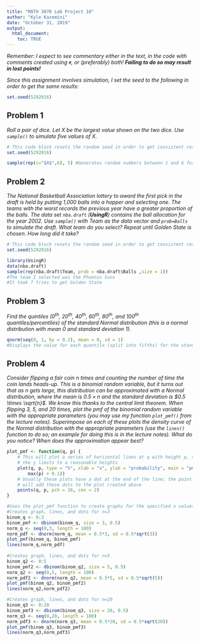 ---
title: "MATH 3070 Lab Project 10"
author: "Kyle Kazemini"
date: "October 31, 2019"
output:
  html_document:
    toc: TRUE
---

*Remember: I expect to see commentary either in the text, in the code with comments created using `#`, or (preferably) both! **Failing to do so may result in lost points!***

*Since this assignment involves simulation, I set the seed to the following in order to get the same results:*

```{r}
set.seed(5292016)
```

## Problem 1
*Roll a pair of dice. Let $X$ be the largest value shown on the two dice. Use `sample()` to simulate five values of $X$.*

```{r, echo=FALSE}
# This code block resets the random seed in order to get consistent results. This will be hidden in the final document, but YOU MUST NOT CHANGE THIS!
set.seed(5292016)
```

```{r, error=TRUE, tidy=TRUE}
sample(rep(c="$X$",6), 5) #Generates random numbers between 1 and 6 for $X$
```

## Problem 2
*The National Basketball Association lottery to award the first pick in the draft is held by putting 1,000 balls into a hopper and selecting one. The teams with the worst records the previous year have a greater proportion of the balls. The data set `nba.draft` (**UsingR**) contains the ball allocation for the year 2002. Use `sample()` with Team as the data vector and `prob=Balls` to simulate the draft. What team do you select? Repeat until Golden State is chosen. How long did it take?*

```{r, echo=FALSE}
# This code block resets the random seed in order to get consistent results. This will be hidden in the final document, but YOU MUST NOT CHANGE THIS!
set.seed(5292016)
```

```{r, error=TRUE, tidy=TRUE}
library(UsingR)
data(nba.draft)
sample(rep(nba.draft$Team, prob = nba.draft$Balls ,size = 1))
#The team I selected was the Phoenix Suns
#It took 7 tries to get Golden State
```

## Problem 3
*Find the quintiles ($0^{\text{th}}$, $20^{\text{th}}$, $40^{\text{th}}$, $60^{\text{th}}$, $80^{\text{th}}$, and $100^{\text{th}}$ quantiles/percentiles) of the standard Normal distribution (this is a normal distribution with mean 0 and standard deviation 1).*

```{r, error=TRUE, tidy=TRUE}
qnorm(seq(0, 1, by = 0.2), mean = 0, sd = 1)
#Displays the value for each quantile (split into fifths) for the standard normal distribution
```

## Problem 4
*Consider flipping a fair coin $n$ times and counting the number of time the coin lands heads-up. This is a binomial random variable, but it turns out that as $n$ gets large, this distribution can be approximated with a Normal distribution, where the mean is $0.5 \times n$ and the standard deviation is $0.5 \times \sqrt{n}$. We know this thanks to the central limit theorem. When flipping 3, 5, and 20 times, plot the pmf of the binomial random variable with the appropriate parameters (you may use my function `plot_pmf()` from the lecture notes). Superimpose on each of these plots the density curve of the Normal distribution with the appropriate parameters (use the `lines()` function to do so; an example for doing this is in the lecture notes). What do you notice? When does the approximation appear best?*

```{r, error=TRUE, tidy=TRUE}
plot_pmf <- function(q, p) {
    # This will plot a series of horizontal lines at q with height p, setting
    # the y limits to a reasonable heights
    plot(q, p, type = "h", xlab = "x", ylab = "probability", main = "pmf", ylim = c(0, 
        max(p) + 0.1))
    # Usually these plots have a dot at the end of the line; the point function
    # will add these dots to the plot created above
    points(q, p, pch = 16, cex = 2)
}

```



```{r, error=TRUE, tidy=TRUE}
#Uses the plot_pmf function to create graphs for the specified n values
#Creates graph, lines, and dots for n=3
binom_q <- 0:3
binom_pmf <- dbinom(binom_q, size = 3, 0.5)
norm_q <- seq(0,3, length = 100)
norm_pdf <- dnorm(norm_q, mean = 0.5*3, sd = 0.5*sqrt(3))
plot_pmf(binom_q, binom_pmf)
lines(norm_q,norm_pdf)
      
#Creates graph, lines, and dots for n=5
binom_q2 <- 0:5
binom_pmf2 <- dbinom(binom_q2, size = 5, 0.5)
norm_q2 <- seq(0,5, length = 100)
norm_pdf2 <- dnorm(norm_q2, mean = 0.5*5, sd = 0.5*sqrt(5))
plot_pmf(binom_q2, binom_pmf2)
lines(norm_q2,norm_pdf2)

#Creates graph, lines, and dots for n=20
binom_q3 <- 0:20
binom_pmf3 <- dbinom(binom_q3, size = 20, 0.5)
norm_q3 <- seq(0,20, length = 100)
norm_pdf3 <- dnorm(norm_q3, mean = 0.5*20, sd = 0.5*sqrt(20))
plot_pmf(binom_q3, binom_pmf3)
lines(norm_q3,norm_pdf3)
```